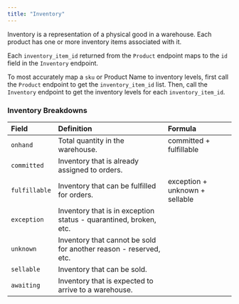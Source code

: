 ```yaml
---
title: "Inventory"
---
```


Inventory is a representation of a physical good in a warehouse. Each product has one or more inventory items associated with it.

Each `inventory_item_id` returned from the `Product` endpoint maps to the `id` field in the `Inventory` endpoint.

To most accurately map a `sku` or Product Name to inventory levels, first call the `Product` endpoint to get the `inventory_item_id` list.
Then, call the `Inventory` endpoint to get the inventory levels for each `inventory_item_id`.

### Inventory Breakdowns
| Field         | Definition                                                          | Formula
| :------------ | :------------------------------------------------------------------ | :------------------------------
| `onhand`      | Total quantity in the warehouse.                                    | committed + fulfillable
| `committed`   | Inventory that is already assigned to orders.
| `fulfillable` | Inventory that can be fulfilled for orders.                         | exception + unknown + sellable
| `exception`   | Inventory that is in exception status - quarantined, broken, etc.
| `unknown`     | Inventory that cannot be sold for another reason - reserved, etc.
| `sellable`    | Inventory that can be sold.
| `awaiting`    | Inventory that is expected to arrive to a warehouse.

